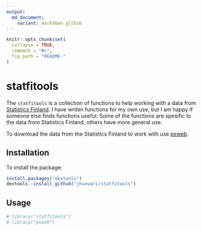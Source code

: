 ```yaml
---
output:
  md_document:
    variant: markdown_github
---
```


<!-- README.md is generated from README.Rmd. Please edit that file -->

```r
knitr::opts_chunk$set(
  collapse = TRUE,
  comment = "#>",
  fig.path = "README-"
)
```

# statfitools

The `statfitools` is a collection of functions to help working with a data from
[Statistics Finland](http://tilastokeskus.fi). I have writen functions for my
own use, but I am happy if someone else finds functions useful.
Some of the functions are spesific to
the data from Statistics Finland, others have more general use.

To download the data from the Statistics Finland to work with use [pxweb](https://github.com/rOpenGov/pxweb).


## Installation

To install the package:

```r
install.packages("devtools")
devtools::install_github("jhuovari/statfitools")
```


## Usage

```r
# library("statfitools")
# library("pxweb")



```


